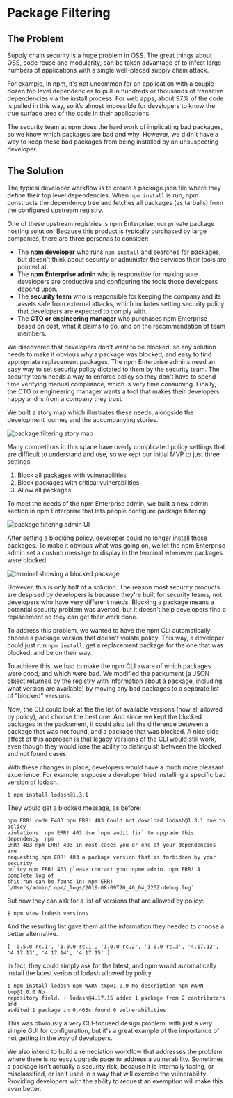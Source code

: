 

<SEO title="Package Filtering"/>

# Package Filtering

## The Problem

Supply chain security is a huge problem in OSS. The great things about OSS,
code reuse and modularity, can be taken advantage of to infect large numbers
of applications with a single well-placed supply chain attack.

For example, in npm, it's not uncommon for an application with a couple dozen
top level dependencies to pull in hundreds or thousands of transitive
dependencies via the install process. For web apps, about 97% of the code is
pulled in this way, so it&rsquo;s almost impossible for developers to know the
true surface area of the code in their applications.

The security team at npm does the hard work of implicating bad packages, so we
know which packages are bad and why. However, we didn't have a way to keep
these bad packages from being installed by an unsuspecting developer.

## The Solution

The typical developer workflow is to create a package.json file where they
define their top level dependencies. When <code>npm install</code> is run, npm
constructs the dependency tree and fetches all packages (as tarballs) from the
configured upstream registry.

One of these upstream registries is npm Enterprise, our private package hosting
solution. Because this product is typically purchased by large companies, there
are three personas to consider:

- The <strong>npm developer</strong> who runs <code>npm install</code> and
  searches for packages, but doesn't think about security or administer the
  services their tools are pointed at.
- The <strong>npm Enterprise admin</strong> who is responsible for making sure
  developers are productive and configuring the tools those developers depend
  upon.
- The <strong>security team</strong> who is responsible for keeping the company
  and its assets safe from external attacks, which includes setting security
  policy that developers are expected to comply with.
- The <strong>CTO or engineering manager</strong> who purchases npm Enterprise
  based on cost, what it claims to do, and on the recommendation of team
  members.

We discovered that developers don't want to be blocked, so any solution needs
to make it obvious why a package was blocked, and easy to find appropriate
replacement packages. The npm Enterprise admins need an easy way to set
security policy dictated to them by the security team. The security team needs
a way to enforce policy so they don't have to spend time verifying manual
compliance, which is very time consuming. Finally, the CTO or engineering
manager wants a tool that makes their developers happy and is from a company
they trust.

We built a story map which illustrates these needs, alongside the development
journey and the accompanying stories.

<img src={SecureStoryMapImg} alt="package filtering story map" />

Many competitors in this space have overly complicated policy settings that are
difficult to understand and use, so we kept our initial MVP to just three
settings:

1. Block all packages with vulnerabilities
2. Block packages with critical vulnerabilities
3. Allow all packages

To meet the needs of the npm Enterprise admin, we built a new admin section in
npm Enterprise that lets people configure package filtering.

<img src={PackageFilteringAdminImg} alt="package filtering admin UI" />

After setting a blocking policy, developer could no longer install those
packages. To make it obvious what was going on, we let the npm Enterprise admin
set a custom message to display in the terminal whenever packages were blocked.

<img src={PolicyViolationsImg} alt="terminal showing a blocked package" />

However, this is only half of a solution. The reason most security products are
despised by developers is because they're built for security teams, not
developers who have very different needs. Blocking a package means a potential
security problem was averted, but it doesn't help developers find a replacement
so they can get their work done.

To address this problem, we wanted to have the npm CLI automatically choose a
package version that doesn't violate policy. This way, a developer could just
run `npm install`, get a replacement package for the one that was
blocked, and be on their way.

To achieve this, we had to make the npm CLI aware of which packages were good,
and which were bad. We modified the packument (a JSON object returned by the
registry with information about a package, including what version are
available) by moving any bad packages to a separate list of "blocked" versions.

Now, the CLI could look at the the list of available versions (now all allowed
by policy), and choose the best one. And since we kept the blocked packages in
the packument, it could also tell the difference between a package that was not
found, and a package that was blocked. A nice side effect of this approach is
that legacy versions of the CLI would still work, even though they would lose
the ability to distinguish between the blocked and not found cases.

With these changes in place, developers would have a much more pleasant
experience. For example, suppose a developer tried installing a specific bad
version of lodash.

```
$ npm install lodash@1.3.1
```

They would get a blocked message, as before:

```
npm ERR! code E403 npm ERR! 403 Could not download lodash@1.3.1 due to policy
violations. npm ERR! 403 Use `npm audit fix` to upgrade this dependency. npm
ERR! 403 npm ERR! 403 In most cases you or one of your dependencies are
requesting npm ERR! 403 a package version that is forbidden by your security
policy npm ERR! 403 please contact your npme admin. npm ERR! A complete log of
this run can be found in: npm ERR!
`/Users/admin/.npm/_logs/2019-08-09T20_46_04_225Z-debug.log`
```

But now they can ask for a list of versions that are allowed by policy:

```
$ npm view lodash versions
```

And the resulting list gave them all the information they needed to choose a
better alternative.

```
[ '0.5.0-rc.1', '1.0.0-rc.1', '1.0.0-rc.2', '1.0.0-rc.3', '4.17.12',
'4.17.13', '4.17.14', '4.17.15' ]
```

In fact, they could simply ask for the latest, and npm would automatically
install the latest verion of lodash allowed by policy.

```
$ npm install lodash npm WARN tmp@1.0.0 No description npm WARN tmp@1.0.0 No
repository field. + lodash@4.17.15 added 1 package from 2 contributors and
audited 1 package in 0.463s found 0 vulnerabilities
```

This was obviously a very CLI-focused design problem, with just a very simple
GUI for configuration, but it's a great example of the importance of not
getting in the way of developers.

We also intend to build a remediation workflow that addresses the problem where
there is no easy upgrade page to address a vulnerability. Sometimes a package
isn't actually a security risk, because it is internally facing, or
misclassified, or isn't used in a way that will exercise the vulnerability.
Providing developers with the ability to request an exemption will make this
even better.
